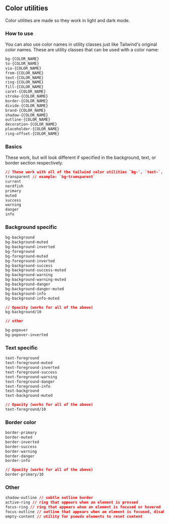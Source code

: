 <DocsPageHeader
	title="Utility classes and CSS variables"
	description="Additional utility classes and CSS variables that NerdfishUI uses for components."
/>

## Color utilities

Color utilities are made so they work in light and dark mode.

### How to use

You can also use color names in utility classes just like Tailwind's original
color names. These are utility classes that can be used with a color name:

```css
bg-{COLOR_NAME}
to-{COLOR_NAME}
via-{COLOR_NAME}
from-{COLOR_NAME}
text-{COLOR_NAME}
ring-{COLOR_NAME}
fill-{COLOR_NAME}
caret-{COLOR_NAME}
stroke-{COLOR_NAME}
border-{COLOR_NAME}
divide-{COLOR_NAME}
brand-{COLOR_NAME}
shadow-{COLOR_NAME}
outline-{COLOR_NAME}
decoration-{COLOR_NAME}
placeholder-{COLOR_NAME}
ring-offset-{COLOR_NAME}
```

### Basics

These work, but will look different if specified in the background, text, or
border section respectively.

```css
// These work with all of the tailwind color utilities `bg-`, `text-`, `border-`, `ring-`, ...
transparent // example: `bg-transparent`
current
nerdfish
primary
muted
success
warning
danger
info
```

### Background specific

```css
bg-background
bg-background-muted
bg-background-inverted
bg-foreground
bg-foreground-muted
bg-foreground-inverted
bg-background-success
bg-background-success-muted
bg-background-warning
bg-background-warning-muted
bg-background-danger
bg-background-danger-muted
bg-background-info
bg-background-info-muted

// Opacity (works for all of the above)
bg-background/10

// other

bg-popover
bg-popover-inverted
```

### Text specific

```css
text-foreground
text-foreground-muted
text-foreground-inverted
text-foreground-success
text-foreground-warning
text-foreground-danger
text-foreground-info
text-background
text-background-muted

// Opacity (works for all of the above)
text-foreground/10
```

### Border color

```css
border-primary
border-muted
border-inverted
border-success
border-warning
border-danger
border-info

// Opacity (works for all of the above)
border-primary/10
```

### Other

```css
shadow-outline // subtle outline border
active-ring // ring that appears when an element is pressed
focus-ring // ring that appears when an element is focused or hovered
focus-outline // outline that appears when an element is focused, disabled default outline
empty-content // utility for pseudo elements to reset content
```
